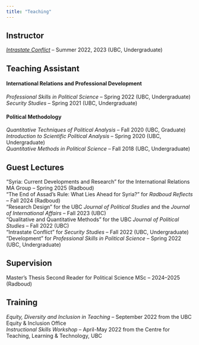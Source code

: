 ```yaml
---
title: "Teaching"
---
```


## Instructor

[*Intrastate Conflict*](https://www.dropbox.com/scl/fi/mn9qu5bwtqeipay9qhyqr/Syllabus_Intrastate_Conflict.pdf?rlkey=h9cf3or6rhg3znld8p11gn3qj&st=88l3qjwx&dl=0) -- Summer 2022, 2023 (UBC, Undergraduate)

## Teaching Assistant

#### International Relations and Professional Development

*Professional Skills in Political Science* -- Spring 2022 (UBC, Undergraduate)\
*Security Studies* -- Spring 2021 (UBC, Undergraduate)

#### Political Methodology

*Quantitative Techniques of Political Analysis* -- Fall 2020 (UBC, Graduate)\
*Introduction to Scientific Political Analysis* -- Spring 2020 (UBC, Undergraduate)\
*Quantitative Methods in Political Science* -- Fall 2018 (UBC, Undergraduate)

## Guest Lectures

"Syria: Current Developments and Research" for the International Relations MA Group -- Spring 2025 (Radboud)\
"The End of Assad’s Rule: What Lies Ahead for Syria?" for *Radboud Reflects* -- Fall 2024 (Radboud)\
"Research Design" for the UBC *Journal of Political Studies* and the *Journal of International Affairs* -- Fall 2023 (UBC)\
"Qualitative and Quantitative Methods" for the UBC *Journal of Political Studies* -- Fall 2022 (UBC)\
"Intrastate Conflict" for *Security Studies* -- Fall 2022 (UBC, Undergraduate)\
"Development" for *Professional Skills in Political Science* -- Spring 2022 (UBC, Undergraduate)

## Supervision

Master’s Thesis Second Reader for Political Science MSc -- 2024–2025 (Radboud)

## Training

*Equity, Diversity and Inclusion in Teaching* -- September 2022 from the UBC Equity & Inclusion Office\
*Instructional Skills Workshop* -- April-May 2022 from the Centre for Teaching, Learning & Technology, UBC
